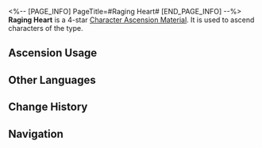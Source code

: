 <%-- [PAGE_INFO]
PageTitle=#Raging Heart#
[END_PAGE_INFO] --%>
{{Item Infobox
|id          = 110422
|image       = Item Raging Heart.png{{subst:void|<!--$UPLOAD:<<SpriteOutput/ItemFigures/110422.png>-<Item Raging Heart.png>-<Item Icons>>-->}}
|type        = Character Ascension Material
|invCategory = Upgrade Materials
|rarity      = 4
|effect      = 
|description = The memoria core of "Shell of Faded Rage." Can be used for the Ascension of Fire characters.
|source1     = [[Stagnant Shadow: Shape of Ire]]
|source2     = [[Omni-Synthesizer]] &mdash; Material Exchange
}}
{{Description|The flames of anger will eventually consume themselves, erasing the original cause of the rage, and leaving behind only lingering resentment and an unquenchable core of poisonous hatred.<br /><br />''"The memoria of fury will persist due to the hatred, yet it will also become unrealistic due to that hatred."''}}
'''Raging Heart''' is a 4-star [[Character Ascension Material]]. It is used to ascend characters of the {{Color|Fire|link=1}} type.

==Ascension Usage==
{{Ascension Usage}}

==Other Languages==
{{Other Languages
|en   = Raging Heart
|zhs  = 忿火之心
|zht  = 忿火之心
|ja   = 憤怒の心
|ko   = 격분한 심장
|es   = Corazón ardiente
|fr   = Cœur enragé
|ru   = Пылающее сердце
|th   = Raging Heart
|vi   = Trái Tim Căm Phẫn
|de   = Wutentbranntes Herz
|id   = Raging Heart
|pt   = Coração Violento
}}

==Change History==
{{Change History|2.1}}

==Navigation==
{{Upgrade Material Navbox}}